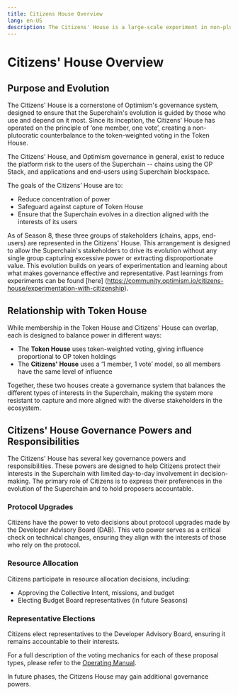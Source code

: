 ```yaml
---
title: Citizens House Overview
lang: en-US
description: The Citizens' House is a large-scale experiment in non-plutocratic governance, meaning one person = one vote. The Citizens’ House works alongside the Token House to govern the Optimism Collective, and is responsible for the retroactive funding of public goods.
---
```


# Citizens' House Overview

## Purpose and Evolution

The Citizens' House is a cornerstone of Optimism's governance system, designed to ensure that the Superchain's evolution is guided by those who use and depend on it most. Since its inception, the Citizens' House has operated on the principle of ‘one member, one vote’, creating a non-plutocratic counterbalance to the token-weighted voting in the Token House.

The Citizens' House, and Optimism governance in general, exist to reduce the platform risk to the users of the Superchain -- chains using the OP Stack, and applications and end-users using Superchain blockspace.

The goals of the Citizens’ House are to:

- Reduce concentration of power
- Safeguard against capture of Token House
- Ensure that the Superchain evolves in a direction aligned with the interests of its users

As of Season 8, these three groups of stakeholders (chains, apps, end-users) are represented in the Citizens' House. This arrangement is designed to allow the Superchain's stakeholders to drive its evolution without any single group capturing excessive power or extracting disproportionate value. This evolution builds on years of experimentation and learning about what makes governance effective and representative. Past learnings from experiments can be found [here] (https://community.optimism.io/citizens-house/experimentation-with-citizenship).

## Relationship with Token House

While membership in the Token House and Citizens' House can overlap, each is designed to balance power in different ways:

- The **Token House** uses token-weighted voting, giving influence proportional to OP token holdings
- The **Citizens' House** uses a ‘1 member, 1 vote’ model, so all members have the same level of influence

Together, these two houses create a governance system that balances the different types of interests in the Superchain, making the system more resistant to capture and more aligned with the diverse stakeholders in the ecosystem.

## Citizens' House Governance Powers and Responsibilities

The Citizens' House has several key governance powers and responsibilities. These powers are designed to help Citizens protect their interests in the Superchain with limited day-to-day involvement in decision-making. The primary role of Citizens is to express their preferences in the evolution of the Superchain and to hold proposers accountable.

### Protocol Upgrades

Citizens have the power to veto decisions about protocol upgrades made by the Developer Advisory Board (DAB). This veto power serves as a critical check on technical changes, ensuring they align with the interests of those who rely on the protocol.

### Resource Allocation

Citizens participate in resource allocation decisions, including:

- Approving the Collective Intent, missions, and budget
- Electing Budget Board representatives (in future Seasons)

### Representative Elections

Citizens elect representatives to the Developer Advisory Board, ensuring it remains accountable to their interests.

For a full description of the voting mechanics for each of these proposal types, please refer to the [Operating Manual](https://github.com/ethereum-optimism/OPerating-manual/blob/main/manual.md).

In future phases, the Citizens House may gain additional governance powers.
